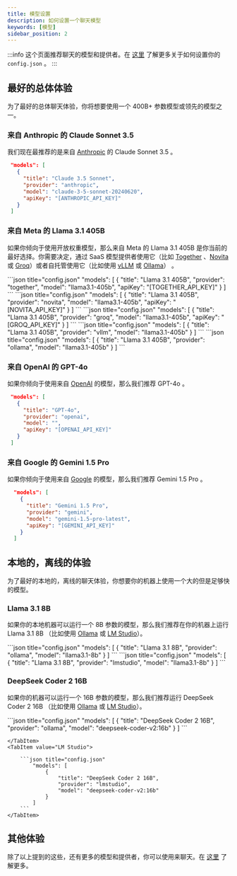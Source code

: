 ```yaml
---
title: 模型设置
description: 如何设置一个聊天模型
keywords: [模型]
sidebar_position: 2
---
```



:::info
这个页面推荐聊天的模型和提供者。在 [这里](../reference.md) 了解更多关于如何设置你的 `config.json` 。
:::

## 最好的总体体验

为了最好的总体聊天体验，你将想要使用一个 400B+ 参数模型或领先的模型之一。

### 来自 Anthropic 的 Claude Sonnet 3.5

我们现在最推荐的是来自 [Anthropic](../customize/model-providers/top-level/anthropic.md) 的 Claude Sonnet 3.5 。

```json title="config.json"
 "models": [
   {
     "title": "Claude 3.5 Sonnet",
     "provider": "anthropic",
     "model": "claude-3-5-sonnet-20240620",
     "apiKey": "[ANTHROPIC_API_KEY]"
   }
 ]
```

### 来自 Meta 的 Llama 3.1 405B

如果你倾向于使用开放权重模型，那么来自 Meta 的 Llama 3.1 405B 是你当前的最好选择。你需要决定，通过 SaaS 模型提供者使用它（比如 [Together](../customize/model-providers/more/together.md) 、[Novita](../customize/model-providers/more/novita.md)或 [Groq](../customize/model-providers/more/groq.md)）或者自托管使用它（比如使用 [vLLM](../customize/model-providers//more/vllm.md) 或 [Ollama](../customize/model-providers/top-level/ollama.md)） 。

<Tabs groupId="providers">
    <TabItem value="Together">
        ```json title="config.json"
            "models": [
                {
                    "title": "Llama 3.1 405B",
                    "provider": "together",
                    "model": "llama3.1-405b",
                    "apiKey": "[TOGETHER_API_KEY]"
                }
            ]
        ```
    </TabItem>
    <TabItem value="Novita">
        ```json title="config.json"
            "models": [
                {
                    "title": "Llama 3.1 405B",
                    "provider": "novita",
                    "model": "llama3.1-405b",
                    "apiKey": "[NOVITA_API_KEY]"
                }
            ]
        ```
    </TabItem>
    <TabItem value="Groq">
        ```json title="config.json"
            "models": [
                {
                    "title": "Llama 3.1 405B",
                    "provider": "groq",
                    "model": "llama3.1-405b",
                    "apiKey": "[GROQ_API_KEY]"
                }
            ]
        ```
    </TabItem>
    <TabItem value="vLLM">
        ```json title="config.json"
            "models": [
                {
                    "title": "Llama 3.1 405B",
                    "provider": "vllm",
                    "model": "llama3.1-405b"
                }
            ]
        ```
    </TabItem>
    <TabItem value="Ollama">
        ```json title="config.json"
            "models": [
                {
                    "title": "Llama 3.1 405B",
                    "provider": "ollama",
                    "model": "llama3.1-405b"
                }
            ]
        ```
    </TabItem>
</Tabs>

### 来自 OpenAI 的 GPT-4o

如果你倾向于使用来自 [OpenAI](../customize/model-providers/top-level/openai.md) 的模型，那么我们推荐 GPT-4o 。

```json title="config.json"
 "models": [
   {
     "title": "GPT-4o",
     "provider": "openai",
     "model": "",
     "apiKey": "[OPENAI_API_KEY]"
   }
 ]
```

### 来自 Google 的 Gemini 1.5 Pro

如果你倾向于使用来自 [Google](../customize/model-providers/top-level/gemini.md) 的模型，那么我们推荐 Gemini 1.5 Pro 。

```json title="config.json"
  "models": [
    {
      "title": "Gemini 1.5 Pro",
      "provider": "gemini",
      "model": "gemini-1.5-pro-latest",
      "apiKey": "[GEMINI_API_KEY]"
    }
  ]
```

## 本地的，离线的体验

为了最好的本地的，离线的聊天体验，你想要你的机器上使用一个大的但是足够快的模型。

### Llama 3.1 8B

如果你的本地机器可以运行一个 8B 参数的模型，那么我们推荐在你的机器上运行 Llama 3.1 8B （比如使用 [Ollama](../customize/model-providers/top-level/ollama.md) 或 [LM Studio](../customize/model-providers/more/lmstudio.md)）。

<Tabs groupId="providers">
    <TabItem value="Ollama">
        ```json title="config.json"
            "models": [
                {
                    "title": "Llama 3.1 8B",
                    "provider": "ollama",
                    "model": "llama3.1-8b"
                }
            ]
        ```
    </TabItem>
    <TabItem value="LM Studio">
        ```json title="config.json"
            "models": [
                {
                    "title": "Llama 3.1 8B",
                    "provider": "lmstudio",
                    "model": "llama3.1-8b"
                }
            ]
        ```
    </TabItem>
</Tabs>

### DeepSeek Coder 2 16B

如果你的机器可以运行一个 16B 参数的模型，那么我们推荐运行 DeepSeek Coder 2 16B （比如使用 [Ollama](../customize/model-providers/top-level/ollama.md) 或 [LM Studio](../customize/model-providers/more/lmstudio.md)）。

<Tabs groupId="providers">
    <TabItem value="Ollama">
        ```json title="config.json"
            "models": [
                {
                    "title": "DeepSeek Coder 2 16B",
                    "provider": "ollama",
                    "model": "deepseek-coder-v2:16b"
                }
            ]
        ```

    </TabItem>
    <TabItem value="LM Studio">

        ```json title="config.json"
            "models": [
                {
                    "title": "DeepSeek Coder 2 16B",
                    "provider": "lmstudio",
                    "model": "deepseek-coder-v2:16b"
                }
            ]
        ```
    </TabItem>

</Tabs>

## 其他体验

除了以上提到的这些，还有更多的模型和提供者，你可以使用来聊天。在 [这里](../customize/model-types/chat.md) 了解更多。
